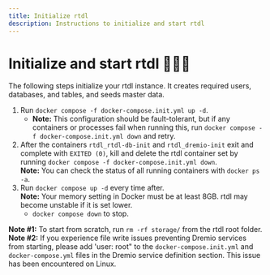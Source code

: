 ```yaml
---
title: Initialize rtdl
description: Instructions to initialize and start rtdl
---
```


# Initialize and start rtdl 🤷🏽‍♂️

The following steps initialize your rtdl instance. It creates required users, databases, 
and tables, and seeds master data.
1.  Run `docker compose -f docker-compose.init.yml up -d`.
    * **Note:** This configuration should be fault-tolerant, but if any containers or 
      processes fail when running this, run `docker compose -f docker-compose.init.yml down` 
      and retry.
2.  After the containers `rtdl_rtdl-db-init` and `rtdl_dremio-init` exit and complete with `EXITED (0)`, kill and 
    delete the rtdl container set by running `docker compose -f docker-compose.init.yml down`.  
    **Note:**  You can check the status of all running containers with `docker ps -a`.
3.  Run `docker compose up -d` every time after.  
    **Note:** Your memory setting in Docker must be at least 8GB. rtdl may become unstable if it is 
    set lower.
    * `docker compose down` to stop.

**Note #1:** To start from scratch, run `rm -rf storage/` from the rtdl root folder.  
**Note #2:** If you experience file write issues preventing Dremio services from starting, 
please add 'user: root" to the `docker-compose.init.yml` and `docker-compose.yml` files 
in the Dremio service definition section. This issue has been encountered on Linux.
